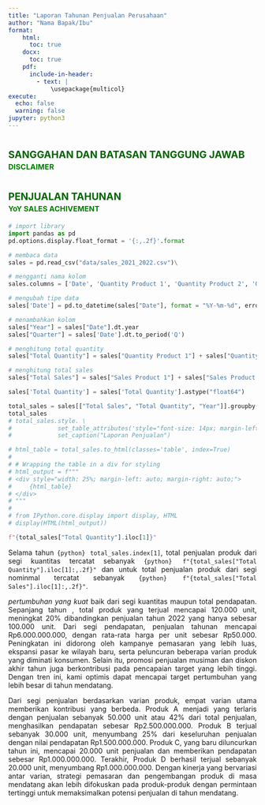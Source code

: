 ---
title: "Laporan Tahunan Penjualan Perusahaan"
author: "Nama Bapak/Ibu"
format: 
    html: 
      toc: true
    docx: 
      toc: true
    pdf: 
      include-in-header:
        - text: |
            \usepackage{multicol}
execute: 
  echo: false
  warning: false
jupyter: python3
---

<style>
p {
  text-align: justify;
}
</style>

# [SANGGAHAN DAN BATASAN TANGGUNG JAWAB]{style="font-size: 20px; color: darkgreen;"} <span style="display:block; margin-bottom: 3px;"></span> [DISCLAIMER]{style="font-size: 15px; color: green;"}

\begin{multicols}{2}

:::{.columns}

::: {.column width="45%" style="margin-right: 5%"}
Laporan Tahunan ini memuat pernyataan kondisi keuangan, hasil operasi, kebijakan, proyeksi, rencana, strategi, serta tujuan Perusahaan yang digolongkan sebagai pernyataan ke depan dalam pelaksanaan perundang-undangan yang berlaku, kecuali hal-hal yang bersifat historis. Pernyataanpernyataan tersebut memiliki prospek risiko, ketidakpastian, serta dapat mengakibatkan perkembangan aktual secara material berbeda dari yang dilaporkan.

Pernyataan-pernyataan prospektif dalam Laporan Tahunan ini dibuat berdasarkan berbagai asumsi mengenai kondisi terkini dan kondisi mendatang serta lingkungan bisnis dimana Perusahaan menjalankan kegiatan usaha. Perusahaan tidak menjamin bahwa dokumen-dokumen yang telah dipastikan keabsahannya akan membawa hasilhasil tertentu sesuai harapan.
:::

\columnbreak

::: {.column width="50%"}
This Annual Report contains financial condition, operational results, projections, plans, strategies, policies, as well as objectives of the Company, which are classified as forward-looking statements in the implementation of the applicable laws and regulations, excluding historical matters. Such forward-looking statements are subject to known and unknown risks (prospective), uncertainties, and other factors that could cause actual results to differ materially from expected results.

Prospective statements in this Annual Report are prepared based on numerous assumptions concerning current conditions and future events of the Company and the business environment where the Company conducts business. The Company does not guarantee that all information presented herein will bring specific results as expected.
:::
:::
\end{multicols}

\newpage

# [PENJUALAN TAHUNAN]{style="font-size: 20px; color: darkgreen;"} <span style="display:block; margin-bottom: 3px;"></span> [YoY SALES ACHIVEMENT]{style="font-size: 15px; color: green;"}

```{python}
# import library
import pandas as pd
pd.options.display.float_format = '{:,.2f}'.format

# membaca data
sales = pd.read_csv("data/sales_2021_2022.csv")\

# mengganti nama kolom
sales.columns = ['Date', 'Quantity Product 1', 'Quantity Product 2', 'Quantity Product 3', 'Quantity Product 4', 'Sales Product 1', 'Sales Product 2', 'Sales Product 3','Sales Product 4']

# mengubah tipe data
sales['Date'] = pd.to_datetime(sales["Date"], format = "%Y-%m-%d", errors = 'coerce')

# menambahkan kolom
sales["Year"] = sales["Date"].dt.year
sales["Quarter"] = sales['Date'].dt.to_period('Q')
```

```{python}
# menghitung total quantity
sales["Total Quantity"] = sales["Quantity Product 1"] + sales["Quantity Product 2"] + sales["Quantity Product 3"] + sales["Quantity Product 4"]

# menghitung total sales
sales["Total Sales"] = sales["Sales Product 1"] + sales["Sales Product 2"] + sales["Sales Product 3"] + sales["Sales Product 4"]

sales['Total Quantity'] = sales['Total Quantity'].astype("float64")
```

```{python}
total_sales = sales[["Total Sales", "Total Quantity", "Year"]].groupby("Year").sum()
total_sales                 
# total_sales.style. \
#             set_table_attributes('style="font-size: 14px; margin-left: auto; margin-right: auto; width: 50%;"').\
#             set_caption("Laporan Penjualan")

# html_table = total_sales.to_html(classes='table', index=True)
# 
# # Wrapping the table in a div for styling
# html_output = f"""
# <div style="width: 25%; margin-left: auto; margin-right: auto;">
#     {html_table}
# </div>
# """
# 
# from IPython.core.display import display, HTML
# display(HTML(html_output))
```

```{python}
f"{total_sales["Total Quantity"].iloc[1]}"
```

Selama tahun `{python} total_sales.index[1]`, total penjualan produk dari segi kuantitas tercatat sebanyak `{python} f"{total_sales["Total Quantity"].iloc[1]:,.2f}"` dan untuk total penjualan produk dari segi nominmal tercatat sebanyak `{python} f"{total_sales["Total Sales"].iloc[1]:,.2f}"`.

*pertumbuhan yang kuat* baik dari segi kuantitas maupun total pendapatan. Sepanjang tahun , total produk yang terjual mencapai 120.000 unit, meningkat 20% dibandingkan penjualan tahun 2022 yang hanya sebesar 100.000 unit. Dari segi pendapatan, penjualan tahunan mencapai Rp6.000.000.000, dengan rata-rata harga per unit sebesar Rp50.000. Peningkatan ini didorong oleh kampanye pemasaran yang lebih luas, ekspansi pasar ke wilayah baru, serta peluncuran beberapa varian produk yang diminati konsumen. Selain itu, promosi penjualan musiman dan diskon akhir tahun juga berkontribusi pada pencapaian target yang lebih tinggi. Dengan tren ini, kami optimis dapat mencapai target pertumbuhan yang lebih besar di tahun mendatang.

Dari segi penjualan berdasarkan varian produk, empat varian utama memberikan kontribusi yang berbeda. Produk A menjadi yang terlaris dengan penjualan sebanyak 50.000 unit atau 42% dari total penjualan, menghasilkan pendapatan sebesar Rp2.500.000.000. Produk B terjual sebanyak 30.000 unit, menyumbang 25% dari keseluruhan penjualan dengan nilai pendapatan Rp1.500.000.000. Produk C, yang baru diluncurkan tahun ini, mencapai 20.000 unit penjualan dan memberikan pendapatan sebesar Rp1.000.000.000. Terakhir, Produk D berhasil terjual sebanyak 20.000 unit, menyumbang Rp1.000.000.000. Dengan kinerja yang bervariasi antar varian, strategi pemasaran dan pengembangan produk di masa mendatang akan lebih difokuskan pada produk-produk dengan permintaan tertinggi untuk memaksimalkan potensi penjualan di tahun mendatang.




